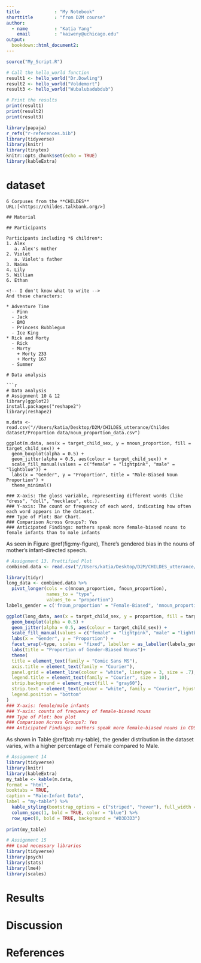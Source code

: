 ```yaml
---
title             : "My Notebook"
shorttitle        : "from D2M course"
author: 
  - name          : "Katia Yang"
    email         : "kaiweny@uchicago.edu"
output: 
  bookdown::html_document2:
---
```


```r
source("My_Script.R")
```

<!-- Assignment 5 -->

```r
# Call the hello_world function
result1 <- hello_world("Dr.Dowling")
result2 <- hello_world("Voldemort")
result3 <- hello_world("Wubalubadubdub")

# Print the results
print(result1)
print(result2)
print(result3)
```

```r
library(papaja)
r_refs("r-references.bib")
library(tidyverse)
library(knitr)
library(tinytex)
knitr::opts_chunk$set(echo = TRUE)
library(kableExtra)

```


# dataset

```
6 Corpuses from the **CHILDES** 
URL:[<https://childes.talkbank.org/>]

## Material

## Participants

Participants including *6 children*:   
1. Alex  
   a. Alex's mother
2. Violet  
   a. Violet's father
3. Naima  
4. Lily  
5. William  
6. Ethan  

<!-- I don't know what to write --> 
And these characters: 

* Adventure Time
  - Finn
  - Jack
  - BMO
  - Princess Bubblegum
  - Ice King
* Rick and Morty
  - Rick
  - Morty
    + Morty 233
    + Morty 167
  - Summer

# Data analysis

```r
# Data analysis
# Assignment 10 & 12
library(ggplot2)
install.packages("reshape2")
library(reshape2)

m.data <- read.csv("//Users/katia/Desktop/D2M/CHILDES_utterance/Childes dataset/Proportion data/noun_proportion_data.csv")

ggplot(m.data, aes(x = target_child_sex, y = mnoun_proportion, fill = target_child_sex)) +
  geom_boxplot(alpha = 0.5) +
  geom_jitter(alpha = 0.5, aes(colour = target_child_sex)) +
  scale_fill_manual(values = c("female" = "lightpink", "male" = "lightblue")) +
  labs(x = "Gender", y = "Proportion", title = "Male-Biased Noun Proportion") +
  theme_minimal()

### X-axis: The gloss variable, representing different words (like "dress", "doll", "necklace", etc.).
### Y-axis: The count or frequency of each word, indicating how often each word appears in the dataset.
### Type of Plot: Bar Chart. 
### Comparison Across Groups?: Yes
### Anticipated Findings: mothers speak more female-biased nouns to female infants than to male infants
```

As seen in Figure \@ref(fig:my-figure), There's gendered bias in the nouns of mother's infant-directed speech.

```r
# Assignment 13. Prettified Plot
combined.data <- read.csv("//Users/katia/Desktop/D2M/CHILDES_utterance/Childes dataset/Proportion data/noun_proportion_data.csv")

library(tidyr)
long_data <- combined.data %>%
  pivot_longer(cols = c(mnoun_proportion, fnoun_proportion),
               names_to = "type",
               values_to = "proportion")
labels_gender = c('fnoun_proportion' = "Female-Biased", 'mnoun_proportion' = "Male-Biased")

ggplot(long_data, aes(x = target_child_sex, y = proportion, fill = target_child_sex)) +
  geom_boxplot(alpha = 0.5) +
  geom_jitter(alpha = 0.5, aes(colour = target_child_sex)) +
  scale_fill_manual(values = c("female" = "lightpink", "male" = "lightblue")) +
  labs(x = "Gender", y = "Proportion") +
  facet_wrap(~type, scales = "fixed", labeller = as_labeller(labels_gender)) +
  labs(title = "Proportion of Gender-Biased Nouns")+
  theme(
  title = element_text(family = "Comic Sans MS"),
  axis.title = element_text(family = "Courier"),
  panel.grid = element_line(colour = "white", linetype = 3, size = .7),
  legend.title = element_text(family = "Courier", size = 10),
  strip.background = element_rect(fill = "gray60"),
  strip.text = element_text(colour = "white", family = "Courier", hjust = 0),
  legend.position = "bottom"
)
### X-axis: female/male infants
### Y-axis: counts of frequency of female-biased nouns
### Type of Plot: box plot
### Comparison Across Groups?: Yes
### Anticipated Findings: mothers speak more female-biased nouns in CDS to female infants than to male infants
```


As shown in Table \@ref(tab:my-table), the gender distribution in the dataset varies, with a higher percentage of Female compared to Male.

```r
# Assignment 14
library(tidyverse)
library(knitr)
library(kableExtra)
my_table <- kable(m.data,
format = "html", 
booktabs = TRUE, 
caption = "Male-Infant Data", 
label = "my-table") %>%
  kable_styling(bootstrap_options = c("striped", "hover"), full_width = FALSE) %>%
  column_spec(1, bold = TRUE, color = "blue") %>%
  row_spec(0, bold = TRUE, background = "#D3D3D3")
  
print(my_table)
```

```r
# Assignment 15
### Load necessary libraries
library(tidyverse)
library(psych)
library(stats)
library(lme4)
library(scales)


```
 

# Results

# Discussion

\newpage

# References

::: {#refs custom-style="Bibliography"}
:::
